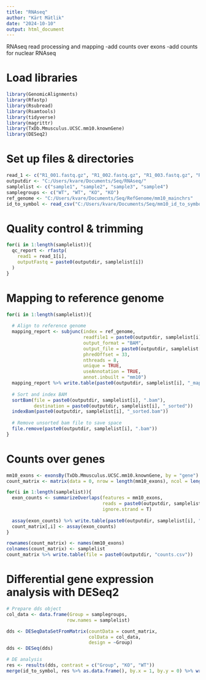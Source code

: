 ```yaml
---
title: "RNAseq"
author: "Kärt Mätlik"
date: "2024-10-10"
output: html_document
---
```


RNAseq read processing and mapping
-add counts over exons
-add counts for nuclear RNAseq

# Load libraries
```r
library(GenomicAlignments)
library(Rfastp)
library(Rsubread)
library(Rsamtools)
library(tidyverse)
library(magrittr)
library(TxDb.Mmusculus.UCSC.mm10.knownGene)
library(DESeq2)
```

# Set up files & directories
```r
read_1 <- c("R1_001.fastq.gz", "R1_002.fastq.gz", "R1_003.fastq.gz", "R1_004.fastq.gz")
outputdir <- "C:/Users/kvare/Documents/Seq/RNAseq/"
samplelist <- c("sample1", "sample2", "sample3", "sample4")
samplegroups <- c("WT", "WT", "KO", "KO")
ref_genome <- "C:/Users/kvare/Documents/Seq/RefGenome/mm10_mainchrs"
id_to_symbol <- read_csv("C:/Users/kvare/Documents/Seq/mm10_id_to_symbol.csv")
```

# Quality control & trimming
```r
for(i in 1:length(samplelist)){
  qc_report <- rfastp(
    read1 = read_1[i],
    outputFastq = paste0(outputdir, samplelist[i])
  )
}
```

# Mapping to reference genome
```r
for(i in 1:length(samplelist)){
  
  # Align to reference genome
  mapping_report <- subjunc(index = ref_genome,
                            readfile1 = paste0(outputdir, samplelist[i], "_R1.fastq.gz"),
                            output_format = "BAM",
                            output_file = paste0(outputdir, samplelist[i], ".bam"), 
                            phredOffset = 33, 
                            nthreads = 8,
                            unique = TRUE,
                            useAnnotation = TRUE,
                            annot.inbuilt = "mm10")
  mapping_report %>% write.table(paste0(outputdir, samplelist[i], "_mapping_summary.csv"))
  
  # Sort and index BAM
  sortBam(file = paste0(outputdir, samplelist[i], ".bam"), 
          destination = paste0(outputdir, samplelist[i], "_sorted"))
  indexBam(paste0(outputdir, samplelist[i], "_sorted.bam"))
  
  # Remove unsorted bam file to save space
  file.remove(paste0(outputdir, samplelist[i], ".bam"))
}
```

# Counts over genes
```r
mm10_exons <- exonsBy(TxDb.Mmusculus.UCSC.mm10.knownGene, by = "gene")
count_matrix <- matrix(data = 0, nrow = length(mm10_exons), ncol = length(samplelist))

for(i in 1:length(samplelist)){
  exon_counts <- summarizeOverlaps(features = mm10_exons,
                                   reads = paste0(outputdir, samplelist[i], "_sorted.bam"),
                                   ignore.strand = T)
  
  assay(exon_counts) %>% write.table(paste0(outputdir, samplelist[i], "_counts.csv"))
  count_matrix[,i] <- assay(exon_counts)
}

rownames(count_matrix) <- names(mm10_exons)
colnames(count_matrix) <- samplelist
count_matrix %>% write.table(file = paste0(outputdir, "counts.csv"))
```

# Differential gene expression analysis with DESeq2
```r
# Prepare dds object
col_data <- data.frame(Group = samplegroups,
                      row.names = samplelist)

dds <- DESeqDataSetFromMatrix(countData = count_matrix,
                              colData = col_data,
                              design = ~Group)
dds <- DESeq(dds)

# DE analysis
res <- results(dds, contrast = c("Group", "KO", "WT"))
merge(id_to_symbol, res %>% as.data.frame(), by.x = 1, by.y = 0) %>% write.table(file = paste0(outputdir, "DE_analysis.csv"))
```



